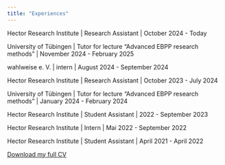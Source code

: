 ```yaml
---
title: "Experiences"
---
```


Hector Research Institute | Research Assistant | October 2024 - Today

University of Tübingen | Tutor for lecture "Advanced EBPP research methods" | November 2024 - February 2025

wahlweise e. V. | intern | August 2024 - September 2024

Hector Research Institute | Research Assistant | October 2023 - July 2024

University of Tübingen | Tutor for lecture "Advanced EBPP research methods" | January 2024 - February 2024

Hector Research Institute | Student Assistant | 2022 - September 2023

Hector Research Institute | Intern | Mai 2022 - September 2022

Hector Research Institute | Student Assistant | April 2021 - April 2022

[Download my full CV](Leng_Lebenslauf_2024.docx)
